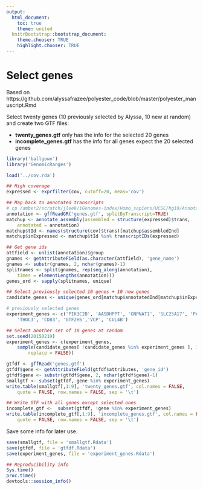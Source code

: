 ```yaml
---
output:
  html_document:
    toc: true
    theme: united
  knitrBootstrap::bootstrap_document:
    theme.chooser: TRUE
    highlight.chooser: TRUE
---
```


Select genes
============

Based on https://github.com/alyssafrazee/polyester_code/blob/master/polyester_manuscript.Rmd



Select twenty genes (10 previously selected by Alyssa, 10 new at random) and create two GTF files:

* __twenty_genes.gtf__ only has the info for the selected 20 genes
* __incomplete_genes.gtf__ has the info for all genes expect the 20 selected genes

```r
library('ballgown')
library('GenomicRanges')

load('../cov.rda')

## High coverage
expressed <- exprfilter(cov, cutoff=20, meas='cov')

## Map back to annotated transcripts
# cp /amber2/scratch/jleek/iGenomes-index/Homo_sapiens/UCSC/hg19/Annotation/Genes/genes.gtf .
annotation <- gffReadGR('genes.gtf', splitByTranscript=TRUE)
matchup <- annotate_assembly(assembled = structure(expressed)$trans, 
    annotated = annotation)
matchup$tId <- names(structure(cov)$trans)[matchup$assembledInd]
matchup$inExpressed <- matchup$tId %in% transcriptIDs(expressed)

## Get gene ids
attfield <- unlist(annotation)$group
gnames <- getAttributeField(as.character(attfield), 'gene_name')
gnames <- substr(gnames, 2, nchar(gnames)-1)
splitnames <- split(gnames, rep(seq_along(annotation), 
    times = elementLengths(annotation)))
genes_ord <- sapply(splitnames, unique)

## Select previously selected 10 genes + 10 new genes
candidate_genes <- unique(genes_ord[matchup$annotatedInd[matchup$inExpressed]])

# previously selected genes
experiment_genes <- c('PIK3C2B', 'AASDHPPT', 'GNPNAT1', 'SLC25A17', 'PAICS', 
    'THOC3', 'CD83', 'GTF2H5','VCP', 'CUL4B')

## Select another set of 10 genes at random
set.seed(20150219)
experiment_genes <- c(experiment_genes, 
    sample(candidate_genes[ !candidate_genes %in% experiment_genes ], 10,
        replace = FALSE))

gtfdf <- gffRead('genes.gtf')
gtfdf$gene <- getAttributeField(gtfdf$attributes, 'gene_id')
gtfdf$gene <- substr(gtfdf$gene, 2, nchar(gtfdf$gene)-1)
smallgtf <- subset(gtfdf, gene %in% experiment_genes)
write.table(smallgtf[,1:9], 'twenty_genes.gtf', col.names = FALSE,
    quote = FALSE, row.names = FALSE, sep = '\t')

## Write GTF with all genes except selected ones
incomplete_gtf <-  subset(gtfdf, !gene %in% experiment_genes)
write.table(incomplete_gtf[,1:9], 'incomplete_genes.gtf', col.names = FALSE,
    quote = FALSE, row.names = FALSE, sep = '\t')
```

Save some info for later use.

```r
save(smallgtf, file = 'smallgtf.Rdata')
save(gtfdf, file = 'gtfdf.Rdata')
save(experiment_genes, file = 'experiment_genes.Rdata')
```




```r
## Reproducibility info
Sys.time()
proc.time()
devtools::session_info()
```


